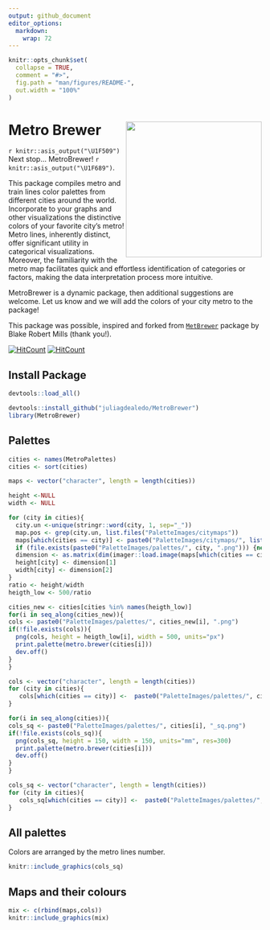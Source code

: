 ```yaml
---
output: github_document
editor_options: 
  markdown: 
    wrap: 72
---
```


<!-- README.md is generated from README.Rmd. Please edit that file -->

```r
knitr::opts_chunk$set(
  collapse = TRUE,
  comment = "#>",
  fig.path = "man/figures/README-",
  out.width = "100%"
)
```

# Metro Brewer <img src="PaletteImages/logo.png" align="right" width="270"/>

`r knitr::asis_output("\U1F509")` Next stop... MetroBrewer! `r knitr::asis_output("\U1F689")`.


This package compiles metro and train lines color palettes from 
different cities around the world. 
Incorporate to your graphs and other visualizations the distinctive colors of your 
favorite city's metro! Metro lines, inherently distinct, offer significant utility in
categorical visualizations. Moreover, the familiarity with the metro map facilitates 
quick and effortless identification of categories or factors, making the data interpretation
process more intuitive.

MetroBrewer is a dynamic package, then additional suggestions are welcome. 
Let us know and we will add the colors of your city metro to the package! 

This package was possible, inspired and forked from 
[`MetBrewer`](https://github.com/BlakeRMills/MetBrewer)
package by Blake Robert Mills (thank you!).


[![HitCount](https://hits.dwyl.com/juliagdealedo/MetroBrewer.svg?style=flat-square)](https://hits.dwyl.com/juliagdealedo/MetroBrewer)
[![HitCount](https://hits.dwyl.com/juliagdealedo/MetroBrewer.svg?style=flat-square&show=unique)](https://hits.dwyl.com/juliagdealedo/MetroBrewer)


## Install Package

```r
devtools::load_all()
```

```r
devtools::install_github("juliagdealedo/MetroBrewer")
library(MetroBrewer)
```

## Palettes

```r
cities <- names(MetroPalettes)
cities <- sort(cities)
```

```r
maps <- vector("character", length = length(cities))

height <-NULL
width <- NULL

for (city in cities){
  city.un <-unique(stringr::word(city, 1, sep="_"))
  map.pos <- grep(city.un, list.files("PaletteImages/citymaps"))
  maps[which(cities == city)] <- paste0("PaletteImages/citymaps/", list.files("PaletteImages/citymaps")[map.pos])
  if (file.exists(paste0("PaletteImages/palettes/", city, ".png"))) {next}
  dimension <- as.matrix(dim(imager::load.image(maps[which(cities == city)])))
  height[city] <- dimension[1]
  width[city] <- dimension[2]
}
ratio <- height/width
heigth_low <- 500/ratio
```

```r
cities_new <- cities[cities %in% names(heigth_low)]
for(i in seq_along(cities_new)){
cols <- paste0("PaletteImages/palettes/", cities_new[i], ".png")
if(!file.exists(cols)){
  png(cols, height = heigth_low[i], width = 500, units="px")
  print.palette(metro.brewer(cities[i]))
  dev.off()
}
}
```

```r
cols <- vector("character", length = length(cities))
for (city in cities){
   cols[which(cities == city)] <-  paste0("PaletteImages/palettes/", city, ".png")
}

```


```r
for(i in seq_along(cities)){
cols_sq <- paste0("PaletteImages/palettes/", cities[i], "_sq.png")
if(!file.exists(cols_sq)){
  png(cols_sq, height = 150, width = 150, units="mm", res=300)
  print.palette(metro.brewer(cities[i]))
  dev.off()
}
}
```

```r
cols_sq <- vector("character", length = length(cities))
for (city in cities){
   cols_sq[which(cities == city)] <-  paste0("PaletteImages/palettes/", city, "_sq.png")
}

```
## All palettes
Colors are arranged by the metro lines number.


```r
knitr::include_graphics(cols_sq)
```

## Maps and their colours
```r
mix <- c(rbind(maps,cols))
knitr::include_graphics(mix)

```

